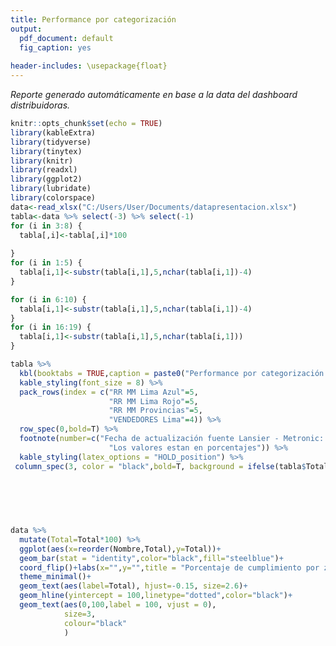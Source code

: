 ---
title: Performance por categorización
output:
  pdf_document: default
  fig_caption: yes
  
header-includes: \usepackage{float}
---

*Reporte generado automáticamente en base a la data del dashboard distribuidoras.*

```{r FIG1 setup, include=FALSE}
knitr::opts_chunk$set(echo = TRUE)
library(kableExtra)
library(tidyverse)
library(tinytex)
library(knitr)
library(readxl)
library(ggplot2)
library(lubridate)
library(colorspace)
data<-read_xlsx("C:/Users/User/Documents/datapresentacion.xlsx")
tabla<-data %>% select(-3) %>% select(-1)
for (i in 3:8) {
  tabla[,i]<-tabla[,i]*100
  
}
for (i in 1:5) {
  tabla[i,1]<-substr(tabla[i,1],5,nchar(tabla[i,1])-4)
}

for (i in 6:10) {
  tabla[i,1]<-substr(tabla[i,1],5,nchar(tabla[i,1])-4)
}
for (i in 16:19) {
  tabla[i,1]<-substr(tabla[i,1],5,nchar(tabla[i,1]))
}

```

```{r cars, echo=FALSE, fig.pos="H"}

tabla %>%
  kbl(booktabs = TRUE,caption = paste0("Performance por categorización al ",today())) %>%
  kable_styling(font_size = 8) %>% 
  pack_rows(index = c("RR MM Lima Azul"=5,
                      "RR MM Lima Rojo"=5,
                      "RR MM Provincias"=5,
                      "VENDEDORES Lima"=4)) %>% 
  row_spec(0,bold=T) %>% 
  footnote(number=c("Fecha de actualización fuente Lansier - Metronic: 27 de Octubre","Fecha de actualización fuente Distribuidoras: 25 de Octubre","Equipo azul no tiene presupuesto en categoría Lanzamiento",
                      "Los valores estan en porcentajes")) %>% 
  kable_styling(latex_options = "HOLD_position") %>% 
 column_spec(3, color = "black",bold=T, background = ifelse(tabla$Total > 100, "green", ifelse(tabla$Total<80,"red","yellow")))
   
        
              

 

```

```{r echo=FALSE,fig.pos="H"}
data %>%
  mutate(Total=Total*100) %>% 
  ggplot(aes(x=reorder(Nombre,Total),y=Total))+
  geom_bar(stat = "identity",color="black",fill="steelblue")+
  coord_flip()+labs(x="",y="",title = "Porcentaje de cumplimiento por zona")+
  theme_minimal()+
  geom_text(aes(label=Total), hjust=-0.15, size=2.6)+
  geom_hline(yintercept = 100,linetype="dotted",color="black")+
  geom_text(aes(0,100,label = 100, vjust = 0),
            size=3,
            colour="black"
            )
```
